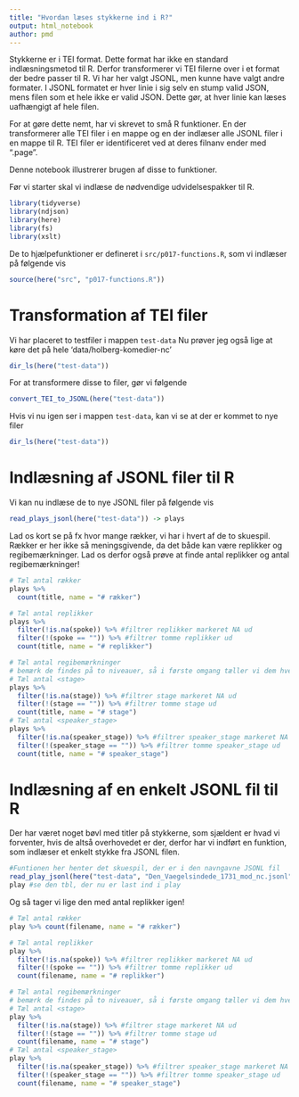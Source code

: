 ```yaml
---
title: "Hvordan læses stykkerne ind i R?"
output: html_notebook
author: pmd
---
```

Stykkerne er i TEI format. Dette format har ikke en standard indlæsningsmetod til R. Derfor transformerer vi TEI filerne over i et format der bedre passer til R. Vi har her valgt JSONL, men kunne have valgt andre formater. I JSONL formatet er hver linie i sig selv en stump valid JSON, mens filen som et hele ikke er valid JSON. Dette gør, at hver linie kan læses uafhængigt af hele filen.

For at gøre dette nemt, har vi skrevet to små R funktioner. En der transformerer alle TEI filer i en mappe og en der indlæser alle JSONL filer i en mappe til R. TEI filer er identificeret ved at deres filnanv ender med ".page".

Denne notebook illustrerer brugen af disse to funktioner.

Før vi starter skal vi indlæse de nødvendige udvidelsespakker til R.

```r
library(tidyverse)
library(ndjson)
library(here)
library(fs)
library(xslt)
```

De to hjælpefunktioner er defineret i `src/p017-functions.R`, som vi indlæser på følgende vis

```r
source(here("src", "p017-functions.R"))
```

# Transformation af TEI filer

Vi har placeret to testfiler i mappen `test-data`
Nu prøver jeg også lige at køre det på hele 'data/holberg-komedier-nc'

```r
dir_ls(here("test-data"))
```

For at transformere disse to filer, gør vi følgende

```r
convert_TEI_to_JSONL(here("test-data"))
```

Hvis vi nu igen ser i mappen `test-data`, kan vi se at der er kommet to nye filer

```r
dir_ls(here("test-data"))
```

# Indlæsning af JSONL filer til R

Vi kan nu indlæse de to nye JSONL filer på følgende vis

```r
read_plays_jsonl(here("test-data")) -> plays
```

Lad os kort se på fx hvor mange rækker, vi har i hvert af de to skuespil.
Rækker er her ikke så meningsgivende, da det både kan være replikker og regibemærkninger.
Lad os derfor også prøve at finde antal replikker og antal regibemærkninger!

```r
# Tæl antal rækker
plays %>% 
  count(title, name = "# rækker")

# Tæl antal replikker
plays %>%
  filter(!is.na(spoke)) %>% #filtrer replikker markeret NA ud
  filter(!(spoke == "")) %>% #filtrer tomme replikker ud
  count(title, name = "# replikker")

# Tæl antal regibemærkninger
# bemærk de findes på to niveauer, så i første omgang tæller vi dem hver for sig
# Tæl antal <stage>
plays %>%
  filter(!is.na(stage)) %>% #filtrer stage markeret NA ud
  filter(!(stage == "")) %>% #filtrer tomme stage ud
  count(title, name = "# stage")
# Tæl antal <speaker_stage>
plays %>%
  filter(!is.na(speaker_stage)) %>% #filtrer speaker_stage markeret NA ud
  filter(!(speaker_stage == "")) %>% #filtrer tomme speaker_stage ud
  count(title, name = "# speaker_stage")
```
# Indlæsning af en enkelt JSONL fil til R

Der har været noget bøvl med titler på stykkerne, som sjældent er hvad vi forventer, hvis de altså overhovedet er der, derfor har vi indført en funktion, som indlæser et enkelt stykke fra JSONL filen.

```r
#Funtionen her henter det skuespil, der er i den navngavne JSONL fil
read_play_jsonl(here("test-data", "Den_Vaegelsindede_1731_mod_nc.jsonl")) -> play
play #se den tbl, der nu er last ind i play

```

Og så tager vi lige den med antal replikker igen!


```r
# Tæl antal rækker
play %>% count(filename, name = "# rækker")

# Tæl antal replikker
play %>%
  filter(!is.na(spoke)) %>% #filtrer replikker markeret NA ud
  filter(!(spoke == "")) %>% #filtrer tomme replikker ud
  count(filename, name = "# replikker")

# Tæl antal regibemærkninger
# bemærk de findes på to niveauer, så i første omgang tæller vi dem hver for sig
# Tæl antal <stage>
play %>%
  filter(!is.na(stage)) %>% #filtrer stage markeret NA ud
  filter(!(stage == "")) %>% #filtrer tomme stage ud
  count(filename, name = "# stage")
# Tæl antal <speaker_stage>
play %>%
  filter(!is.na(speaker_stage)) %>% #filtrer speaker_stage markeret NA ud
  filter(!(speaker_stage == "")) %>% #filtrer tomme speaker_stage ud
  count(filename, name = "# speaker_stage")
```

